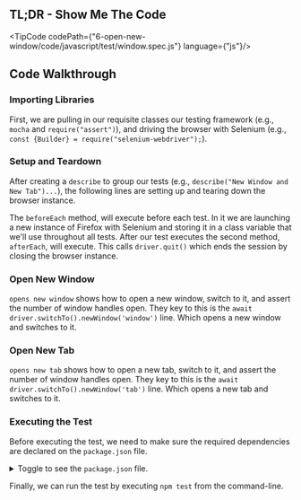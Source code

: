 
## TL;DR - Show Me The Code

<TipCode codePath={"6-open-new-window/code/javascript/test/window.spec.js"} language={"js"}/>

## Code Walkthrough

### Importing Libraries

First, we are pulling in our requisite classes our testing framework (e.g., `mocha` and `require("assert")`), and
driving the browser with Selenium (e.g., `const {Builder} = require("selenium-webdriver");`).

### Setup and Teardown

After creating a `describe` to group our tests (e.g., `describe("New Window and New Tab")...`), the following lines
are setting up and tearing down the browser instance.

The `beforeEach` method, will execute before each test. In it we are launching a new instance of Firefox with
Selenium and storing it in a class variable that we'll use throughout all tests. After our test executes the second
method, `afterEach`, will execute. This calls `driver.quit()` which ends the session by closing the browser instance.

### Open New Window

`opens new window` shows how to open a new window, switch to it, and assert the number of window handles open. They key
to this is the `await driver.switchTo().newWindow('window')` line. Which opens a new window and switches to it.

### Open New Tab

`opens new tab` shows how to open a new tab, switch to it, and assert the number of window handles open. They key to
this is the `await driver.switchTo().newWindow('tab')` line. Which opens a new tab and switches to it.

### Executing the Test

Before executing the test, we need to make sure the required dependencies are declared on the `package.json` file.

<details>
    <summary>Toggle to see the <code>package.json</code> file.</summary>
    <div>
        <TipCode codePath={"6-open-new-window/code/javascript/package.json"} language={"json"}/>
    </div>
</details>

Finally, we can run the test by executing `npm test` from the command-line.
